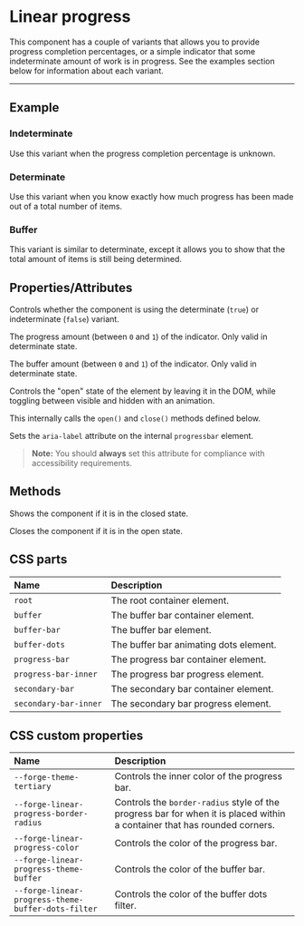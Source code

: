 
<PageSection>

# Linear progress

This component has a couple of variants that allows you to provide progress completion percentages, or a simple indicator that some indeterminate amount
of work is in progress. See the examples section below for information about each variant.

</PageSection>

---

<PageSection>

## Example

### Indeterminate

Use this variant when the progress completion percentage is unknown.

<LiveDemo fullWidth codeHtml={LinearProgressIndeterminateCodeHtml()}>
  <LinearProgressDemo />
</LiveDemo>

### Determinate

Use this variant when you know exactly how much progress has been made out of a total number of items.

<LiveDemo fullWidth codeHtml={LinearProgressDeterminateCodeHtml()}>
  <LinearProgressDemo determinate={false} />
</LiveDemo>

### Buffer

This variant is similar to determinate, except it allows you to show that the total amount of items is still being determined.

<LiveDemo fullWidth={true} codeHtml={LinearProgressBufferCodeHtml()}>
  <LinearProgressDemo progress={0.33} buffer={0.66} />
</LiveDemo>

</PageSection>

<PageSection>

## Properties/Attributes

<PropertyDef name="determinate" type="boolean" defaultValue="false">

Controls whether the component is using the determinate (`true`) or indeterminate (`false`) variant.

</PropertyDef>

<PropertyDef name="progress" type="number" defaultValue="0">

The progress amount (between `0` and `1`) of the indicator. Only valid in determinate state.

</PropertyDef>

<PropertyDef name="buffer" type="number" defaultValue="0">

The buffer amount (between `0` and `1`) of the indicator. Only valid in determinate state.

</PropertyDef>

<PropertyDef name="visible" type="boolean" defaultValue="false">

Controls the "open" state of the element by leaving it in the DOM, while toggling between visible and hidden with an animation.

This internally calls the `open()` and `close()` methods defined below.

</PropertyDef>

<PropertyDef name="progressbar-aria-label" type="string" defaultValue="''" prop={false}>

Sets the `aria-label` attribute on the internal `progressbar` element.

> **Note:** You should **always** set this attribute for compliance with accessibility requirements.

</PropertyDef>

</PageSection>

<PageSection>

## Methods

<MethodDef name="open(): void;">

Shows the component if it is in the closed state.

</MethodDef>

<MethodDef name="close(): void;">

Closes the component if it is in the open state.

</MethodDef>

</PageSection>

<PageSection>

## CSS parts

| Name                                       | Description
| :------------------------------------------| :----------------
| `root`                                     | The root container element.
| `buffer`                                   | The buffer bar container element.
| `buffer-bar`                               | The buffer bar element.
| `buffer-dots`                              | The buffer bar animating dots element.
| `progress-bar`                             | The progress bar container element.
| `progress-bar-inner`                       | The progress bar progress element.
| `secondary-bar`                            | The secondary bar container element.
| `secondary-bar-inner`                      | The secondary bar progress element.

</PageSection>

<PageSection>

## CSS custom properties

| Name                                                      | Description
| :---------------------------------------------------------| :----------------
| `--forge-theme-tertiary`                                  | Controls the inner color of the progress bar.
| `--forge-linear-progress-border-radius`                   | Controls the `border-radius` style of the progress bar for when it is placed within a container that has rounded corners.
| `--forge-linear-progress-color`                           | Controls the color of the progress bar.
| `--forge-linear-progress-theme-buffer`                    | Controls the color of the buffer bar.
| `--forge-linear-progress-theme-buffer-dots-filter`        | Controls the color of the buffer dots filter.

</PageSection>
